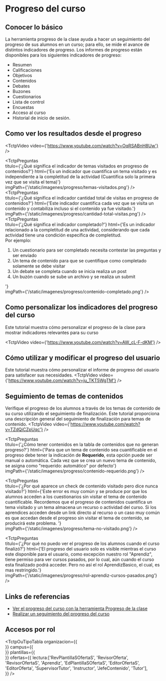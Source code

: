 
# Progreso del curso

## Conocer lo básico
La herramienta progreso de la clase ayuda a hacer un seguimiento del progreso de sus alumnos en un curso; para ello, se mide el avance de distintos indicadores de progreso.
Los informes de progreso están disponibles para los siguientes indicadores de progreso: 

- Resumen
- Calificaciones
- Objetivos
- Contenidos
- Debates
- Buzones
- Cuestionarios
- Lista de control
- Encuestas
- Acceso al curso
- Historial de inicio de sesión.

## Como ver los resultados desde el progreso
<TctpVideo video={'https://www.youtube.com/watch?v=OqRSABnH8Uw'} />

<TctpPreguntas    
    titulo={'¿Qué significa el indicador de temas visitados en progreso de contenidos?'}
    html={'Es un indicador que cuantifica un tema visitado y es independiente a la completitud de la actividad (Cuantifica solo la primera vez que se visita el tema)'}    
    imgPath={'/static/imagenes/progreso/temas-visitados.png'}
/>
<TctpPreguntas    
    titulo={'¿Qué significa el indicador cantidad total de visitas en progreso de contenidos?'}
    html={'Este indicador cuantifica cada vez que se visita un contenido y contabiliza incluso si el contenido ya fue visitado.'}    
    imgPath={'/static/imagenes/progreso/cantidad-total-visitas.png'}
/>
<TctpPreguntas    
    titulo={'¿Qué significa el indicador completado?'}
    html={'Es un indicador relacionado a la completitud de una actividad, considerando que cada actividad tiene una condición específica de completitud. <br/>Por ejemplo: <ol><li>Un cuestionario para ser completado necesita contestar las preguntas y ser enviado</li><li>Un tema de contenido para que se cuentifique como completado solamente se debe visitar</li><li>Un debate se completa cuando se inicia realiza un post</li><li>Un buzón cuando se sube un archivo y se realiza un submit</li> </ol>'}    
    imgPath={'/static/imagenes/progreso/contenido-completado.png'}
/>

## Como personalizar los indicadores del progreso del curso 
Este tutorial muestra cómo personalizar el progreso de la clase para mostrar indicadores relevantes para su curso

<TctpVideo video={'https://www.youtube.com/watch?v=AW_cL-F-dKM'} />


## Cómo utilizar y modificar el progreso del usuario
Este tutorial muestra cómo personalizar el informe de progreso del usuario para satisfacer sus necesidades.
<TctpVideo video={'https://www.youtube.com/watch?v=ju_TKT5WgTM'} />


## Seguimiento de temas de contenidos
Verifique el progreso de los alumnos a través de los temas de contenido de su curso utilizando el seguimiento de finalización. 
Este tutorial proporciona una descripción general del seguimiento de finalización para temas de contenido.
<TctpVideo video={'https://www.youtube.com/watch?v=TZdQiCZpUqc'} />

<TctpPreguntas    
    titulo={'¿Cómo tener contenidos en la tabla de contenidos que no generan progreso?'}
    html={'Para que un tema de contenido sea cuantificable en el progreso debe tener la indicación de <b>Requerido</b>, esta opción puede ser manual o automática. Cada vez que se crea un nuevo tema de contenido, se asigna como "requerido: automático" por defecto'}    
    imgPath={'/static/imagenes/progreso/contenido-requerido.png'}
/>

<TctpPreguntas    
    titulo={'¿Por qué aparece un check de contenido visitado pero dice nunca visitado?'}
    html={'Este error es muy común y se produce por que los alumnos acceden a los cuestionarios sin visitar el tema de contenido cuantificable. Recordemos que el progreso de contenidos cuantifica un tema visitado y un tema almacena un recurso o actividad del curso. Si los aprendices acceden desde un link directo al recurso o un caso muy común es que accedan desde el progreso sin visitar el tema de contenido, se producirá este problema. '}    
    imgPath={'/static/imagenes/progreso/tema-no-visitado.png'}
/>

<TctpPreguntas    
    titulo={'¿Por qué no puedo ver el progreso de los alumnos cuando el curso finalizó?'}
    html={'El progreso del usuario solo es visible mientras el curso este disponible para el usuario, como excepción nuestro rol "Aprendiz", tiene permiso para ver cursos pasados, por lo cual, aún cuando el curso esta finalizado podrá acceder. Pero no así el rol AprendizBasico, el cual, es mas restringido.'}    
    imgPath={'/static/imagenes/progreso/rol-aprendiz-cursos-pasados.png'}
/>


## Links de referencias

* <a href="https://documentation.brightspace.com/es-mx/le/user_progress/learner/user_progress_intro.htm?tocpath=Estudiantes%7CVer%20logros%20y%20progreso%20del%20curso%7CVer%20el%20progreso%20del%20curso%20con%20la%20herramienta%20Progreso%20de%20la%20clase%7C_____0" target="_blank">Ver el progreso del curso con la herramienta Progreso de la clase</a>
* <a href="https://documentation.brightspace.com/es-mx/le/user_progress/instructor/class_progress_overview.htm?Highlight=progreso" target="_blank">Realizar un seguimiento del progreso del curso</a>


## Accesos por rol

<TctpOuTipoTabla 
    organizacion={{        
    }} 
    campus={{                
    }} 
    plantillas={{                      
    }} 
    ofertas={{
        lectura:['RevPlantillaSOfertaS', 'RevisorOferta', 'RevisorOfertaS', 'Aprendiz', 'EdPlantillaSOfertaS', 'EditorOfertaS', 'EditorOferta', 'SupervisorTutor', 'Instructor', 'JefeContenido', 'Tutor'],          
    }} 
/>


 